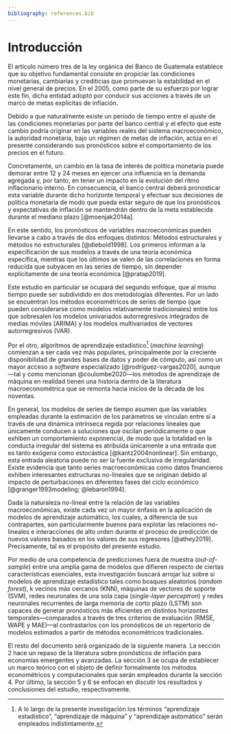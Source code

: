 ```yaml
---
bibliography: references.bib
---
```


# Introducción

El artículo número tres de la ley orgánica del Banco de Guatemala establece que su objetivo fundamental consiste en propiciar las condiciones monetarias, cambiarias y crediticias que promuevan la estabilidad en el nivel general de precios. En el 2005, como parte de su esfuerzo por lograr este fin, dicha entidad adoptó por conducir sus acciones a través de un marco de metas explícitas de inflación.

Debido a que naturalmente existe un periodo de tiempo entre el ajuste de las condiciones monetarias por parte del banco central y el efecto que este cambio podría originar en las variables reales del sistema macroeconómico, la autoridad monetaria, bajo un régimen de metas de inflación, actúa en el presente considerando sus pronósticos sobre el comportamiento de los precios en el futuro.

Concretamente, un cambio en la tasa de interés de política monetaria puede demorar entre 12 y 24 meses en ejercer una influencia en la demanda agregada y, por tanto, en tener un impacto en la evolución del ritmo inflacionario interno. En consecuencia, el banco central deberá pronosticar esta variable durante dicho horizonte temporal y efectuar sus decisiones de política monetaria de modo que pueda estar seguro de que los pronósticos y expectativas de inflación se mantendrán dentro de la meta establecida durante el mediano plazo [@moenjak2014a].

En este sentido, los pronósticos de variables macroeconómicas pueden llevarse a cabo a través de dos enfoques distintos: Métodos estructurales y métodos no estructurales [@diebold1998]. Los primeros informan a la especificación de sus modelos a través de una teoría económica específica, mientras que los últimos se valen de las correlaciones en forma reducida que subyacen en las series de tiempo, sin depender explícitamente de una teoría económica [@pratap2019].

Este estudio en particular se ocupará del segundo enfoque, que al mismo tiempo puede ser subdividido en dos metodologías diferentes. Por un lado se encuentran los métodos econométricos de series de tiempo (que pueden considerarse como modelos relativamente tradicionales) entre los que sobresalen los modelos univariados autorregresivos integrados de medias móviles (ARIMA) y los modelos multivariados de vectores autorregresivos (VAR).

Por el otro, algoritmos de aprendizaje estadístico[^1] (*machine learning*) comienzan a ser cada vez más populares, principalmente por la creciente disponibilidad de grandes bases de datos y poder de cómputo, así como un mayor acceso a *software* especializado [@rodríguez-vargas2020], aunque---tal y como mencionan @coulombe2020---los métodos de aprendizaje de máquina en realidad tienen una historia dentro de la literatura macroeconométrica que se remonta hacia inicios de la década de los noventas.

[^1]: A lo largo de la presente investigación los términos "aprendizaje estadístico", "aprendizaje de máquina" y "aprendizaje automático" serán empleados indistintamente.

En general, los modelos de series de tiempo asumen que las variables empleadas durante la estimación de los parámetros se vinculan entre sí a través de una dinámica intrínseca regida por relaciones lineales que únicamente conducen a soluciones que oscilan periódicamente o que exhiben un comportamiento exponencial, de modo que la totalidad en la conducta irregular del sistema es atribuida únicamente a una entrada que es tanto exógena como estocástica [@kantz2004nonlinear]. Sin embargo, esta entrada aleatoria puede no ser la fuente exclusiva de irregularidad. Existe evidencia que tanto series macroeconómicas como datos financieros exhiben interesantes estructuras no-lineales que se originan debido al impacto de perturbaciones en diferentes fases del ciclo económico [@granger1993modeling; @lebaron1994].

Dada la naturaleza no-lineal entre la relación de las variables macroeconómicas, existe cada vez un mayor énfasis en la aplicación de modelos de aprendizaje automático, los cuales, a diferencia de sus contrapartes, son particularmente buenos para explotar las relaciones no-lineales e interacciones de alto orden durante el proceso de predicción de nuevos valores basados en los valores de sus regresores [@athey2019]. Precisamente, tal es el propósito del presente estudio.

Por medio de una competencia de predicciones fuera de muestra (*out-of-sample*) entre una amplia gama de modelos que difieren respecto de ciertas características esenciales, esta investigación buscará arrojar luz sobre si modelos de aprendizaje estadístico tales como bosques aleatorios (*random forest*), k vecinos más cercanos (KNN), máquinas de vectores de soporte (SVM), redes neuronales de una sola capa (*single-layer perceptron*) y redes neuronales recurrentes de larga memoria de corto plazo (LSTM) son capaces de generar pronósticos más eficientes en distintos horizontes temporales---comparados a través de tres criterios de evaluación (RMSE, WAPE y MAE)---al contrastarlos con los pronósticos de un repertorio de modelos estimados a partir de métodos econométricos tradicionales.

El resto del documento será organizado de la siguiente manera. La sección 2 hace un repaso de la literatura sobre pronósticos de inflación para economías emergentes y avanzadas. La sección 3 se ocupa de establecer un marco teórico con el objeto de definir formalmente los métodos econométricos y computacionales que serán empleados durante la sección 4. Por último, la sección 5 y 6 se enfocan en discutir los resultados y conclusiones del estudio, respectivamente.
